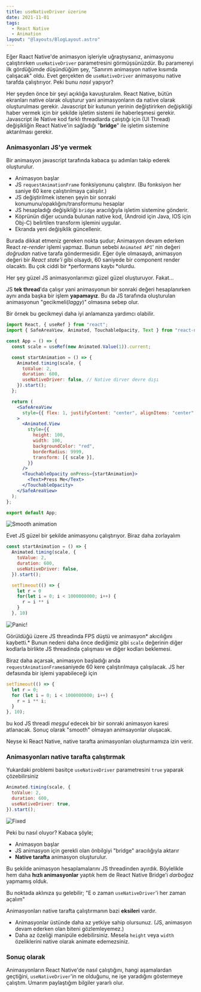 ```yaml
---
title: useNativeDriver üzerine
date: 2021-11-01
tags:
  - React Native
  - Animation
layout: "@layouts/BlogLayout.astro"
---
```


Eğer Raact Native'de animasyon işleriyle uğraştıysanız, animasyonu çalıştırırken `useNativeDriver` parametresini görmüşsünüzdür. Bu paramereyi ilk gördüğümde düşündüğüm şey, "Sanırım animasyon native kısımda çalışacak" oldu. Evet gerçekten de `useNativeDriver` animasyonu native tarafda çalıştırıyor. Peki bunu _nasıl_ yapıyor?

Her şeyden önce bir şeyi açıklığa kavuşturalım. React Native, bütün ekranları native olarak oluşturur yani animasyonların da native olarak oluşturulması gerekir. Javascript bir kutunun yerinin değiştirirken değişikliği haber vermek için bir şekilde işletim sistemi ile haberleşmesi gerekir. Javascript ile Native kod farklı threadlarda çalıştığı için (UI Thread) değişikliğin React Native'in sağladığı "**bridge**" ile işletim sistemine aktarılması gerekir.

### Animasyonları JS'ye vermek

Bir animasyon javascript tarafında kabaca şu adımları takip ederek oluşturulur.

- Animasyon başlar
- JS `requestAnimationFrame` fonksiyonunu çalıştırır. (Bu fonksiyon her saniye 60 kere çalıştırılmaya çalışılır.)
- JS değiştirilmek istenen şeyin bir sonraki konumunu/opaklığını/transformunu hesaplar
- JS hesapladığı değişikliği `bridge` aracılığıyla işletim sistemine gönderir.
- Köprünün diğer ucunda bulunan native kod, (Android için Java, IOS için Obj-C) belirtilen transform işlemini uygular.
- Ekranda yeni değişiklik güncellenir.

Burada dikkat etmeniz gereken nokta şudur; Animasyon devam ederken React _re-render_ işlemi yapmaz. Bunun sebebi `Animated API`' nin değeri _doğrudan_ native tarafa göndermesidir. Eğer öyle olmasaydı, animasyon değeri bir _React state'i_ gibi olsaydı, 60 saniyede bir component render olacaktı. Bu çok ciddi bir *performans kaybı *olurdu.

Her şey güzel JS animasyonlarımızı güzel güzel oluşturuyor. Fakat...

JS **tek thread**'da çalışır yani animasyonun bir sonraki değeri hesaplanırken aynı anda başka bir işlem **yapamayız**. Bu da JS tarafında oluşturulan animasyonun "gecikmeli(_laggy_)" olmasına sebep olur.

Bir örnek bu gecikmeyi daha iyi anlamanıza yardımcı olabilir.

```jsx
import React, { useRef } from "react";
import { SafeAreaView, Animated, TouchableOpacity, Text } from "react-native";

const App = () => {
  const scale = useRef(new Animated.Value(1)).current;

  const startAnimation = () => {
    Animated.timing(scale, {
      toValue: 2,
      duration: 600,
      useNativeDriver: false, // Native dirver devre dışı
    }).start();
  };

  return (
    <SafeAreaView
      style={{ flex: 1, justifyContent: "center", alignItems: "center" }}
    >
      <Animated.View
        style={{
          height: 100,
          width: 100,
          backgroundColor: "red",
          borderRadius: 9999,
          transform: [{ scale }],
        }}
      />
      <TouchableOpacity onPress={startAnimation}>
        <Text>Press Me</Text>
      </TouchableOpacity>
    </SafeAreaView>
  );
};

export default App;
```

![Smooth animation](./SmoothAnimation.gif)

Evet JS güzel bir şekilde animasyonu çalıştırıyor. Biraz daha zorlayalım

```js {7-13}
const startAnimation = () => {
  Animated.timing(scale, {
    toValue: 2,
    duration: 600,
    useNativeDriver: false,
  }).start();

  setTimeout(() => {
    let r = 0
    for(let i = 0; i < 1000000000; i++) {
      r = i ** i
    }
  }, 10)
```

![Panic!](./Panic.gif)

Görüldüğü üzere JS threadinda FPS düştü ve animasyon* akıcılığını kaybetti.* Bunun nedeni daha önce dediğimiz gibi `scale` değerinin diğer kodlarla birlikte JS threadinda çalışması ve diğer kodları beklemesi.

Biraz daha açarsak, animasyon başladığı anda `requestAnimationFrame`saniyede 60 kere çalıştırılmaya çalışılacak. JS her defasında bir işlemi yapabileceği için

```js
setTimeout(() => {
  let r = 0;
  for (let i = 0; i < 1000000000; i++) {
    r = i ** i;
  }
}, 10);
```

bu kod JS threadi _meşgul_ edecek bir bir sonraki animasyon karesi atlanacak. Sonuç olarak "smooth" olmayan animsayonlar oluşacak.

Neyse ki React Native, native tarafta animasyonları oluşturmamıza izin verir.

### Animasyonları native tarafta çalıştırmak

Yukardaki problemi basitçe `useNativeDriver` parametresini `true` yaparak çözebilirsiniz

```js
Animated.timing(scale, {
  toValue: 2,
  duration: 600,
  useNativeDriver: true,
}).start();
```

![Fixed](./Fixed.gif)

Peki bu nasıl oluyor? Kabaca şöyle;

- Animasyon başlar
- JS animasyon için gerekli olan önbilgiyi "bridge" aracılığıyla aktarır
- **Native tarafta** animasyon oluşturulur.

Bu şekilde animasyon hesaplamalarını JS threadinden ayırdık. Böylelikle hem daha **hızlı animasyonlar** yaptık hem de React Native Bridge'i _darboğaz_ yapmamış olduk.

Bu noktada aklınıza şu gelebilir; "E o zaman `useNativeDriver`'i her zaman açalım"

Animasyonları native tarafta çalıştırmanın bazi **eksileri** vardır.

- Animasyonlar üstünde daha az yetkiye sahip olursunuz. (JS, animasyon devam ederken olan biteni gözlemleyemez.)
- Daha az özeliği manipüle edebilirsiniz. Mesela `height` veya `width` özeliklerini native olarak animate edemezsiniz.

### Sonuç olarak

Animasyonların React Native'de nasıl çalıştığını, hangi aşamalardan geçtiğini, `useNativeDriver`'in ne olduğunu, ne işe yaradığını göstermeye çalıştım. Umarım paylaştığım bilgiler yararlı olur.

